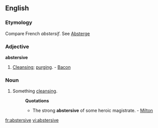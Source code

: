 ==English==

===Etymology===
Compare French ''abstersif''. See [[Absterge]]
===Adjective===
'''abstersive'''

#[[Cleansing]]; [[purging]]. - [[Bacon]]
===Noun===
{{en-noun}}

#Something [[cleansing]].
#:'''Quotations'''
#:*The strong '''abstersive''' of some heroic magistrate. - [[Milton]]

[[fr:abstersive]]
[[vi:abstersive]]